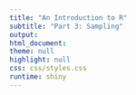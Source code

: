 ```yaml
---
title: "An Introduction to R"
subtitle: "Part 3: Sampling"
output:
html_document:
theme: null
highlight: null
css: css/styles.css
runtime: shiny
---
```


